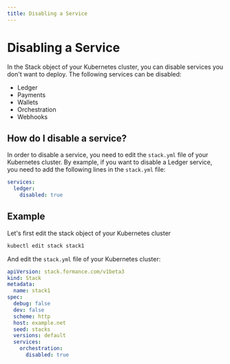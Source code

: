 ```yaml
---
title: Disabling a Service
---
```


# Disabling a Service

In the Stack object of your Kubernetes cluster, you can disable services you don't want to deploy.
The following services can be disabled:

- Ledger
- Payments
- Wallets
- Orchestration
- Webhooks

## How do I disable a service?

In order to disable a service, you need to edit the `stack.yml` file of your Kubernetes cluster.
By example, if you want to disable a Ledger service, you need to add the following lines in the `stack.yml` file:

```yaml
services:
  ledger:
    disabled: true
```

## Example

Let's first edit the stack object of your Kubernetes cluster

```bash
kubectl edit stack stack1
```

And edit the `stack.yml` file of your Kubernetes cluster:

```yaml
apiVersion: stack.formance.com/v1beta3
kind: Stack
metadata:
  name: stack1
spec:
  debug: false
  dev: false
  scheme: http
  host: example.net
  seed: stacks
  versions: default
  services:
    orchestration:
      disabled: true

```
<GettingHelp />

